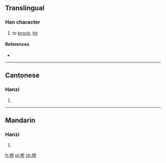 ==Translingual==

===Han character===
{{Han char|rn=64|rad=手|as=11|sn=14|four=|canj=手尸水土 (QSEG)|ids=⿰[[扌]][[堅]]}}

# {{context|Cantonese}} to [[knock]], [[hit]]

====References====
* {{Han ref|kx=0452.110|dkj=12650|dj=0802.150|hdz=31943.050|uh=647C|ud=25724}}

----

==Cantonese==

===Hanzi===
{{yue-hanzi|jyut=[[hang1]]|y=hang1}}

# {{defn|lang=yue|sort=手11}}

----

==Mandarin==

===Hanzi===
{{cmn-hanzi|pin=[[kēng]] ([[keng1]]), [[biāo]] ([[biao1]]), [[biào]] ([[biao4]])|wg=k'eng<sup>1</sup>, piao<sup>1</sup>, piao<sup>4</sup>}}

# {{defn|lang=cmn|sort=手11}}

[[fr:摼]]
[[pl:摼]]
[[zh:摼]]